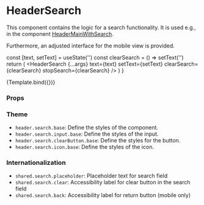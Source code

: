 
<Meta title="Components/Header/HeaderSearch" component={HeaderSearch} />

# HeaderSearch

This component contains the logic for a search functionality. It is used e.g., in the component [HeaderMainWithSearch](http://localhost:4000/?path=/docs/components-header-headermainwithsearch--default-story).

Furthermore, an adjusted interface for the mobile view is provided.

  const [text, setText] = useState('')
  const clearSearch = () => setText('')
  return (
    <NavigationProvider>
      <HeaderSearch
        {...args}
        text={text}
        setText={setText}
        clearSearch={clearSearch}
        stopSearch={clearSearch}
      />
    </NavigationProvider>
  )
}

<Canvas>
  <Story name="Default">{Template.bind({})}</Story>
</Canvas>

### Props

<ArgsTable story="Default" />

### Theme

- `header.search.base`: Define the styles of the component.
- `header.search.input.base`: Define the styles of the input.
- `header.search.clearButton.base`: Define the styles for the button.
- `header.search.icon.base`: Define the styles of the icon.

### Internationalization

- `shared.search.placeholder`: Placeholder text for search field
- `shared.search.clear`: Accessibility label for clear button in the search field
- `shared.search.back`: Accessibility label for return button (mobile only)
